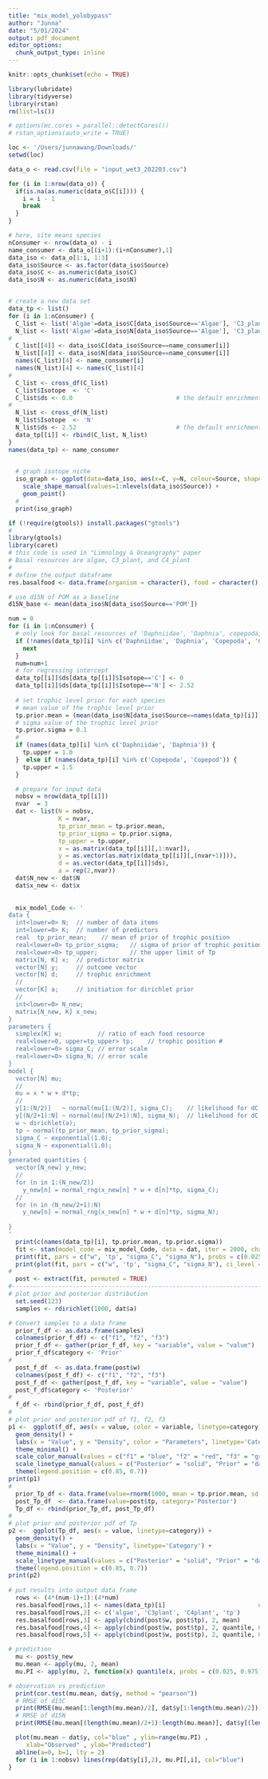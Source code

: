 ```yaml
---
title: "mix_model_yolobypass"
author: "Junna"
date: "5/01/2024"
output: pdf_document
editor_options: 
  chunk_output_type: inline
---
```


```r
knitr::opts_chunk$set(echo = TRUE)
```


```r
library(lubridate)
library(tidyverse)
library(rstan)
rm(list=ls())

# options(mc.cores = parallel::detectCores())
# rstan_options(auto_write = TRUE)

loc <- '/Users/junnawang/Downloads/'
setwd(loc)

data_o <- read.csv(file = "input_wet3_202203.csv")

for (i in 1:nrow(data_o)) {
  if(is.na(as.numeric(data_o$C[i]))) {
    i = i - 1
    break
  }
}

# here, site means species
nConsumer <- nrow(data_o) - i
name_consumer <- data_o[(i+1):(i+nConsumer),1]
data_iso <- data_o[1:i, 1:3]
data_iso$Source <- as.factor(data_iso$Source)
data_iso$C <- as.numeric(data_iso$C)
data_iso$N <- as.numeric(data_iso$N)


# create a new data set 
data_tp <- list()
for (i in 1:nConsumer) {
  C_list <- list('Algae'=data_iso$C[data_iso$Source=='Algae'], 'C3_plants'=data_iso$C[data_iso$Source=='C3_plants'], 'C4_plants'=data_iso$C[data_iso$Source=='C4_plants'])
  N_list <- list('Algae'=data_iso$N[data_iso$Source=='Algae'], 'C3_plants'=data_iso$N[data_iso$Source=='C3_plants'], 'C4_plants'=data_iso$N[data_iso$Source=='C4_plants'])
#
  C_list[[4]] <- data_iso$C[data_iso$Source==name_consumer[i]]
  N_list[[4]] <- data_iso$N[data_iso$Source==name_consumer[i]]
  names(C_list)[4] <- name_consumer[i]
  names(N_list)[4] <- names(C_list)[4]
#
  C_list <- cross_df(C_list)
  C_list$Isotope  <- 'C'
  C_list$ds <- 0.0                             # the default enrichment for 13C
#
  N_list <- cross_df(N_list)
  N_list$Isotope  <- 'N'
  N_list$ds <- 2.52                            # the default enrichment for 15N
  data_tp[[i]] <- rbind(C_list, N_list)
}
names(data_tp) <- name_consumer

  
  # graph isotope niche
  iso_graph <- ggplot(data=data_iso, aes(x=C, y=N, colour=Source, shape=Source)) +
    scale_shape_manual(values=1:nlevels(data_iso$Source)) +
    geom_point()
  #
  print(iso_graph)


```


```r
if (!require(gtools)) install.packages("gtools")
#
library(gtools)
library(caret)
# this code is used in "Limnology & Oceangraphy" paper
# Basal resources are algae, C3_plant, and C4_plant
#
# define the output dataframe
res.basalfood <- data.frame(organism = character(), food = character(), avg = double(), p025 = double(), p975=double())

# use d15N of POM as a baseline
d15N_base <- mean(data_iso$N[data_iso$Source=='POM'])

num = 0
for (i in 1:nConsumer) {
  # only look for basal resources of 'Daphniidae', 'Daphnia', copepoda, copepoda
  if (!names(data_tp)[i] %in% c('Daphniidae', 'Daphnia', 'Copepoda', 'Copepod')) {
    next
  }
  num=num+1
  # for regressing intercept
  data_tp[[i]]$ds[data_tp[[i]]$Isotope=='C'] <- 0
  data_tp[[i]]$ds[data_tp[[i]]$Isotope=='N'] <- 2.52
  
  # set trophic level prior for each species
  # mean value of the trophic level prior
  tp.prior.mean = (mean(data_iso$N[data_iso$Source==names(data_tp)[i]]) - d15N_base) / 2.52
  # sigma value of the trophic level prior
  tp.prior.sigma = 0.1
  #
  if (names(data_tp)[i] %in% c('Daphniidae', 'Daphnia')) {
    tp.upper = 1.0
  }  else if (names(data_tp)[i] %in% c('Copepoda', 'Copepod')) {
    tp.upper = 1.5
  }

  # prepare for input data
  nobsv = nrow(data_tp[[i]])
  nvar  = 3
  dat <- list(N = nobsv,
              K = nvar,
              tp_prior_mean = tp.prior.mean,
              tp_prior_sigma = tp.prior.sigma,
              tp_upper = tp.upper,
              x = as.matrix(data_tp[[i]][,1:nvar]),
              y = as.vector(as.matrix(data_tp[[i]][,(nvar+1)])),
              d = as.vector(data_tp[[i]]$ds),
              a = rep(2,nvar))
  dat$N_new <- dat$N
  dat$x_new <- dat$x
  
  
  mix_model_Code <- '
data {
  int<lower=0> N;  // number of data items
  int<lower=0> K;  // number of predictors
  real  tp_prior_mean;    // mean of prior of trophic position
  real<lower=0> tp_prior_sigma;   // sigma of prior of trophic position
  real<lower=0> tp_upper;         // the upper limit of Tp
  matrix[N, K] x;  // predictor matrix
  vector[N] y;     // outcome vector
  vector[N] d;     // trophic enrichment
  //
  vector[K] a;     // initiation for dirichlet prior
  //
  int<lower=0> N_new;
  matrix[N_new, K] x_new;
}
parameters {
  simplex[K] w;          // ratio of each food resource
  real<lower=0, upper=tp_upper> tp;    // trophic position # 
  real<lower=0> sigma_C; // error scale
  real<lower=0> sigma_N; // error scale
}
model {
  vector[N] mu;
  //
  mu = x * w + d*tp;
  //
  y[1:(N/2)]   ~ normal(mu[1:(N/2)], sigma_C);    // likelihood for dC
  y[(N/2+1):N] ~ normal(mu[(N/2+1):N], sigma_N);  // likelihood for dC
  w ~ dirichlet(a);
  tp ~ normal(tp_prior_mean, tp_prior_sigma);
  sigma_C ~ exponential(1.0);
  sigma_N ~ exponential(1.0);
}
generated quantities {
  vector[N_new] y_new;
  //
  for (n in 1:(N_new/2))
    y_new[n] = normal_rng(x_new[n] * w + d[n]*tp, sigma_C);
  //
  for (n in (N_new/2+1):N)
    y_new[n] = normal_rng(x_new[n] * w + d[n]*tp, sigma_N);  
  
}
'
  print(c(names(data_tp)[i], tp.prior.mean, tp.prior.sigma))
  fit <- stan(model_code = mix_model_Code, data = dat, iter = 2000, chains = 4, control=list(adapt_delta=0.95))
  print(fit, pars = c("w", 'tp', "sigma_C", "sigma_N"), probs = c(0.025, 0.25, 0.5, 0.75, 0.975))
  print(plot(fit, pars = c("w", 'tp', "sigma_C", "sigma_N"), ci_level = 0.9, outer_level = 0.95))
#
  post <- extract(fit, permuted = TRUE)
#--------------------------------------------------------------------------------
# plot prior and posterior distribution
  set.seed(123)
  samples <- rdirichlet(1000, dat$a)

# Convert samples to a data frame
  prior_f_df <- as.data.frame(samples)
  colnames(prior_f_df) <- c("f1", "f2", "f3")
  prior_f_df <- gather(prior_f_df, key = "variable", value = "value")
  prior_f_df$category <- 'Prior'
#  
  post_f_df  <- as.data.frame(post$w)
  colnames(post_f_df) <- c("f1", "f2", "f3")
  post_f_df <- gather(post_f_df, key = "variable", value = "value")
  post_f_df$category <- 'Posterior'
#
  f_df <- rbind(prior_f_df, post_f_df)
#  
# plot prior and posterior pdf of f1, f2, f3
p1 <-  ggplot(f_df, aes(x = value, color = variable, linetype=category)) +
  geom_density() +
  labs(x = "Value", y = "Density", color = "Parameters", linetype='Category') +
  theme_minimal() +
  scale_color_manual(values = c("f1" = "blue", "f2" = "red", "f3" = "green")) +
  scale_linetype_manual(values = c("Posterior" = "solid", "Prior" = "dashed"))  +
  theme(legend.position = c(0.85, 0.7))
print(p1)
#
  prior_Tp_df <- data.frame(value=rnorm(1000, mean = tp.prior.mean, sd = tp.prior.sigma), category='Prior')
  post_Tp_df  <- data.frame(value=post$tp, category='Posterior')
  Tp_df <- rbind(prior_Tp_df, post_Tp_df)
#  
# plot prior and posterior pdf of Tp
p2 <-  ggplot(Tp_df, aes(x = value, linetype=category)) +
  geom_density() +
  labs(x = "Value", y = "Density", linetype='Category') +
  theme_minimal() +
  scale_linetype_manual(values = c("Posterior" = "solid", "Prior" = "dashed"))  +
  theme(legend.position = c(0.85, 0.7))
print(p2)
    
# put results into output data frame
  rows <- (4*(num-1)+1):(4*num)
  res.basalfood[rows,1] <- names(data_tp)[i]                          # I cannot use res.basalfood$algae[rows] 
  res.basalfood[rows,2] <- c('algae', 'C3plant', 'C4plant', 'tp')
  res.basalfood[rows,3] <- apply(cbind(post$w, post$tp), 2, mean)
  res.basalfood[rows,4] <- apply(cbind(post$w, post$tp), 2, quantile, 0.025)
  res.basalfood[rows,5] <- apply(cbind(post$w, post$tp), 2, quantile, 0.975)

# prediction  
  mu <- post$y_new
  mu.mean <- apply(mu, 2, mean)
  mu.PI <- apply(mu, 2, function(x) quantile(x, probs = c(0.025, 0.975)))

# observation vs prediction
  print(cor.test(mu.mean, dat$y, method = "pearson"))
  # RMSE of d13C
  print(RMSE(mu.mean[1:length(mu.mean)/2], dat$y[1:length(mu.mean)/2]))
  # RMSE of d15N
  print(RMSE(mu.mean[(length(mu.mean)/2+1):length(mu.mean)], dat$y[(length(mu.mean)/2+1):length(mu.mean)]))

  plot(mu.mean ~ dat$y, col="blue" , ylim=range(mu.PI) ,
     xlab="Observed" , ylab="Predicted")
  abline(a=0, b=1, lty = 2)
  for (i in 1:nobsv) lines(rep(dat$y[i],2), mu.PI[,i], col="blue")
}


```
